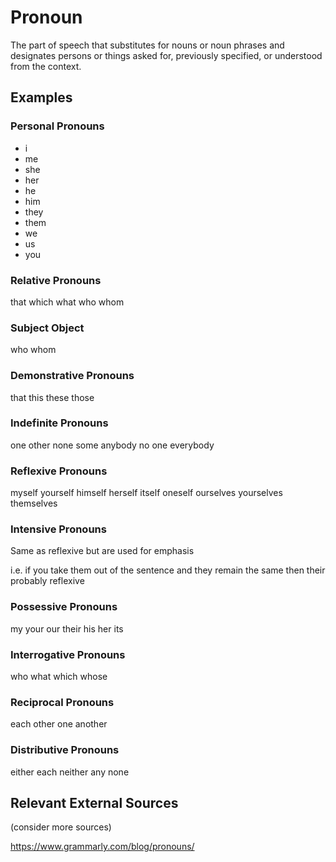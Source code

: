 # Pronoun

The part of speech that substitutes for nouns or noun phrases and designates persons or things asked for, previously specified, or understood from the context.

## Examples

### Personal Pronouns

- i
- me
- she
- her
- he
- him
- they
- them
- we
- us
- you

### Relative Pronouns

that
which
what
who
whom

### Subject Object

who
whom

### Demonstrative Pronouns

that
this
these
those

### Indefinite Pronouns

one
other
none
some
anybody
no 
one
everybody

### Reflexive Pronouns

myself
yourself
himself
herself
itself
oneself
ourselves
yourselves
themselves

### Intensive Pronouns

Same as reflexive but are used for emphasis

i.e. if you take them out of the sentence and they remain the same then their probably reflexive

### Possessive Pronouns

my
your
our
their
his
her
its


### Interrogative Pronouns

who
what
which
whose

### Reciprocal Pronouns

each other
one another

### Distributive Pronouns

either
each
neither
any
none

## Relevant External Sources

(consider more sources)

https://www.grammarly.com/blog/pronouns/